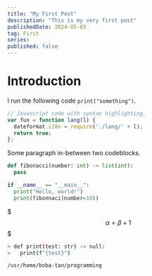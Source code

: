 ```yaml
---
title: "My First Post"
description: "This is my very first post"
publishedDate: 2024-05-03
tag: First
series:
published: false
---
```


# Introduction

I run the following code `print("something")`.

```js title="app.js" {1, 4}
// Javascript code with syntax highlighting.
var fun = function lang(l) {
  dateformat.i18n = require('./lang/' + l);
  return true;
};
```

Some paragraph in-between two codeblocks.

```python showLineNumbers=false
def fibonacci(number: int) -> list(int):
  pass

if __name__ == "__main__":
  print("Hello, world!")
  print(fibonnaci(number=10))
```

$$$
\alpha = \beta + 1
$$$

```bash showLineNumbers=false withOutput
> def print(test: str) -> null:
>   print(f"{test}")

/usr/home/boba-tan/programming
```